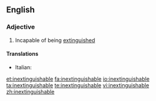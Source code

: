 ==English==

===Adjective===
{{en-adj}}

# Incapable of being [[extinguish]]ed

====Translations====
{{trans-top|incapable of being extinguished}}
* Italian: {{t|it|inestinguibile}}
{{trans-mid}}
{{trans-bottom}}

[[et:inextinguishable]]
[[fa:inextinguishable]]
[[io:inextinguishable]]
[[ta:inextinguishable]]
[[te:inextinguishable]]
[[vi:inextinguishable]]
[[zh:inextinguishable]]